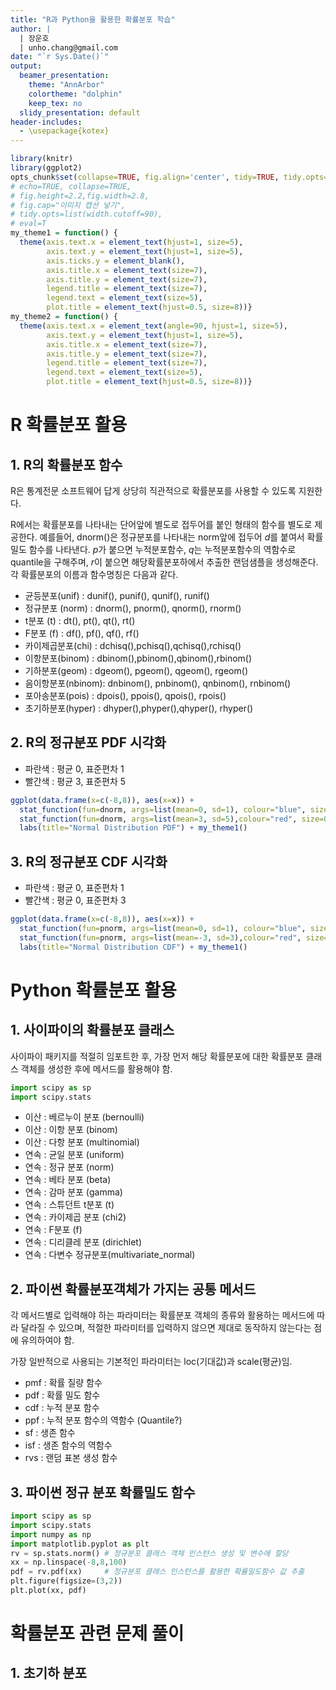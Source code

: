 ```yaml
---
title: "R과 Python을 활용한 확률분포 학습"
author: |
  | 장운호
  | unho.chang@gmail.com
date: "`r Sys.Date()`"
output:
  beamer_presentation:
    theme: "AnnArbor"
    colortheme: "dolphin"
    keep_tex: no
  slidy_presentation: default
header-includes:
  - \usepackage{kotex}
---
```


```r
library(knitr)
library(ggplot2)
opts_chunk$set(collapse=TRUE, fig.align='center', tidy=TRUE, tidy.opts=list(blank=TRUE, width.cutoff=100, strip.white=TRUE), warning=FALSE,message=FALSE,cache=TRUE)
# echo=TRUE, collapse=TRUE,
# fig.height=2.2,fig.width=2.8, 
# fig.cap="이미지 캡션 넣기", 
# tidy.opts=list(width.cutoff=90),
# eval=T
my_theme1 = function() {
  theme(axis.text.x = element_text(hjust=1, size=5),
        axis.text.y = element_text(hjust=1, size=5),
        axis.ticks.y = element_blank(),
        axis.title.x = element_text(size=7),
        axis.title.y = element_text(size=7),
        legend.title = element_text(size=7),
        legend.text = element_text(size=5),
        plot.title = element_text(hjust=0.5, size=8))}
my_theme2 = function() {
  theme(axis.text.x = element_text(angle=90, hjust=1, size=5),
        axis.text.y = element_text(hjust=1, size=5),
        axis.title.x = element_text(size=7),
        axis.title.y = element_text(size=7),
        legend.title = element_text(size=7),
        legend.text = element_text(size=5),
        plot.title = element_text(hjust=0.5, size=8))}
```
# R 확률분포 활용

## 1. R의 확률분포 함수
R은 통계전문 소프트웨어 답게 상당히 직관적으로 확률분포를 사용할 수 있도록 지원한다.

\scriptsize
R에서는 확률분포를 나타내는 단어앞에 별도로 접두어를 붙인 형태의 함수를 별도로 제공한다.
예를들어, dnorm()은 정규분포를 나타내는 norm앞에 접두어 $d$를 붙여서 확률밀도 함수를
나타낸다. $p$가 붙으면 누적분포함수, $q$는 누적분포함수의 역함수로 quantile을 구해주며,
$r$이 붙으면 해당확률분포하에서 추출한 랜덤샘플을 생성해준다. 각 확률분포의 이름과 함수명칭은 다음과 같다.

- 균등분포(unif)    : dunif(), punif(), qunif(), runif()
- 정규분포 (norm)   : dnorm(), pnorm(), qnorm(), rnorm()
- t분포    (t)      : dt(),    pt(),    qt(),    rt()
- F분포    (f)      : df(),    pf(),    qf(),    rf()
- 카이제곱분포(chi) : dchisq(),pchisq(),qchisq(),rchisq()
- 이항분포(binom)   : dbinom(),pbinom(),qbinom(),rbinom()
- 기하분포(geom)    : dgeom(), pgeom(), qgeom(), rgeom()
- 음이항분포(nbinom): dnbinom(), pnbinom(), qnbinom(), rnbinom()
- 포아송분포(pois)  : dpois(), ppois(), qpois(), rpois()
- 초기하분포(hyper) : dhyper(),phyper(),qhyper(), rhyper()

## 2. R의 정규분포 PDF 시각화
- 파란색 : 평균 0, 표준편차 1
- 빨간색 : 평균 3, 표준편차 5
\Tiny
```r
ggplot(data.frame(x=c(-8,8)), aes(x=x)) +
  stat_function(fun=dnorm, args=list(mean=0, sd=1), colour="blue", size=0.5) +
  stat_function(fun=dnorm, args=list(mean=3, sd=5),colour="red", size=0.5) +
  labs(title="Normal Distribution PDF") + my_theme1()
```

## 3. R의 정규분포 CDF 시각화
- 파란색 : 평균 0, 표준편차 1
- 빨간색 : 평균 0, 표준편차 3
\Tiny
```r
ggplot(data.frame(x=c(-8,8)), aes(x=x)) +
  stat_function(fun=pnorm, args=list(mean=0, sd=1), colour="blue", size=0.5) +
  stat_function(fun=pnorm, args=list(mean=-3, sd=3),colour="red", size=0.5) +
  labs(title="Normal Distribution CDF") + my_theme1()
```

# Python 확률분포 활용

## 1. 사이파이의 확률분포 클래스
사이파이 패키지를 적절히 임포트한 후, 가장 먼저 해당 확률분포에 대한 확률분포 클래스 객체를 생성한 후에 메서드를 활용해야 함.

\scriptsize
```python
import scipy as sp
import scipy.stats
```

- 이산 : 베르누이 분포  (bernoulli)
- 이산 : 이항 분포      (binom)
- 이산 : 다항 분포      (multinomial)
- 연속 : 균일 분포      (uniform)
- 연속 : 정규 분포      (norm)
- 연속 : 베타 분포      (beta)
- 연속 : 감마 분포      (gamma)
- 연속 : 스튜던트 t분포 (t)
- 연속 : 카이제곱 분포  (chi2)
- 연속 : F분포          (f) 
- 연속 : 디리클레 분포  (dirichlet)
- 연속 : 다변수 정규분포(multivariate_normal)


## 2. 파이썬 확률분포객체가 가지는 공통 메서드
각 메서드별로 입력해야 하는 파라미터는 확률분포 객체의 종류와 활용하는 메서드에 따라 달라질 수 있으며, 적절한 파라미터를 입력하지 않으면 제대로 동작하지 않는다는 점에 유의하여야 함.

\scriptsize
가장 일반적으로 사용되는 기본적인 파라미터는 loc(기대값)과 scale(평균)임.

- pmf : 확률 질량 함수 
- pdf : 확률 밀도 함수
- cdf : 누적 분포 함수
- ppf : 누적 분포 함수의 역함수 (Quantile?)
- sf  : 생존 함수
- isf : 생존 함수의 역함수
- rvs : 랜덤 표본 생성 함수


## 3. 파이썬 정규 분포 확률밀도 함수

\Tiny
```python
import scipy as sp
import scipy.stats
import numpy as np
import matplotlib.pyplot as plt
rv = sp.stats.norm() # 정규분포 클래스 객체 인스턴스 생성 및 변수에 할당
xx = np.linspace(-8,8,100)
pdf = rv.pdf(xx)     # 정규분포 클래스 인스턴스를 활용한 확률밀도함수 값 추출
plt.figure(figsize=(3,2))
plt.plot(xx, pdf)
```

# 확률분포 관련 문제 풀이

## 1. 초기하 분포